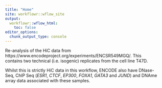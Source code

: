 ```yaml
---
title: "Home"
site: workflowr::wflow_site
output:
  workflowr::wflow_html:
    toc: false
editor_options:
  chunk_output_type: console
---
```


Re-analysis of the HiC data from https://www.encodeproject.org/experiments/ENCSR549MGQ/.
This contains two technical (i.e. isogenic) replicates from the cell line T47D.

Whilst this is strictly HiC data in this workflow, ENCODE also have DNase-Seq, ChIP Seq (*ESR1*, *CTCF*, *EP300*, *FOXA1*, *GATA3* and *JUND*) and DNAme array data associated with these samples.
